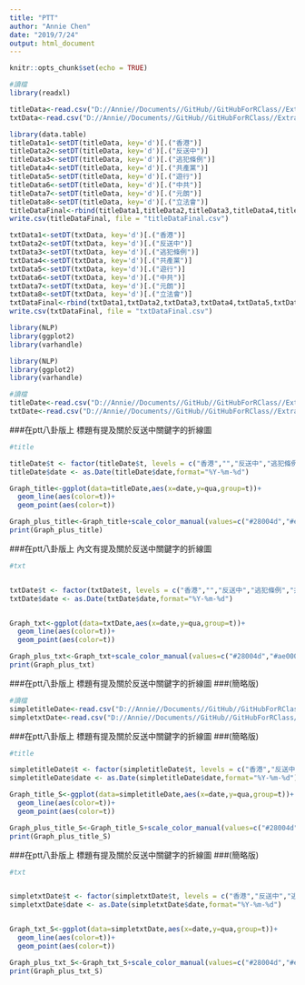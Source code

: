 ```yaml
---
title: "PTT"
author: "Annie Chen"
date: "2019/7/24"
output: html_document
---
```


```r
knitr::opts_chunk$set(echo = TRUE)
```

```r
#讀檔
library(readxl)

titleData<-read.csv("D://Annie//Documents//GitHub//GitHubForRClass//Extradition-Bill//PttData//output//TDM_titles.csv")
txtData<-read.csv("D://Annie//Documents//GitHub//GitHubForRClass//Extradition-Bill//PttData//output//TDM_texts.csv")

library(data.table)
titleData1<-setDT(titleData, key='d')[.("香港")]
titleData2<-setDT(titleData, key='d')[.("反送中")]
titleData3<-setDT(titleData, key='d')[.("逃犯條例")]
titleData4<-setDT(titleData, key='d')[.("共產黨")]
titleData5<-setDT(titleData, key='d')[.("遊行")]
titleData6<-setDT(titleData, key='d')[.("中共")]
titleData7<-setDT(titleData, key='d')[.("元朗")]
titleData8<-setDT(titleData, key='d')[.("立法會")]
titleDataFinal<-rbind(titleData1,titleData2,titleData3,titleData4,titleData5,titleData6,titleData7,titleData8)
write.csv(titleDataFinal, file = "titleDataFinal.csv")

txtData1<-setDT(txtData, key='d')[.("香港")]
txtData2<-setDT(txtData, key='d')[.("反送中")]
txtData3<-setDT(txtData, key='d')[.("逃犯條例")]
txtData4<-setDT(txtData, key='d')[.("共產黨")]
txtData5<-setDT(txtData, key='d')[.("遊行")]
txtData6<-setDT(txtData, key='d')[.("中共")]
txtData7<-setDT(txtData, key='d')[.("元朗")]
txtData8<-setDT(txtData, key='d')[.("立法會")]
txtDataFinal<-rbind(txtData1,txtData2,txtData3,txtData4,txtData5,txtData6,txtData7,txtData8)
write.csv(txtDataFinal, file = "txtDataFinal.csv")
```

```r
library(NLP)
library(ggplot2)
library(varhandle)

library(NLP)
library(ggplot2)
library(varhandle)

#讀檔
titleDate<-read.csv("D://Annie//Documents//GitHub//GitHubForRClass//Extradition-Bill//PttData//output//titleDate.csv",sep = ",", as.is = TRUE)
txtDate<-read.csv("D://Annie//Documents//GitHub//GitHubForRClass//Extradition-Bill//PttData//output//txtDate.csv",sep = ",", as.is = TRUE)
```

###在ptt八卦版上 標題有提及關於反送中關鍵字的折線圖

```r
#title 

titleDate$t <- factor(titleDate$t, levels = c("香港","","反送中","逃犯條例","共產黨","遊行","中共","元朗","立法會"), ordered = TRUE )
titleDate$date <- as.Date(titleDate$date,format="%Y-%m-%d")

Graph_title<-ggplot(data=titleDate,aes(x=date,y=qua,group=t))+
  geom_line(aes(color=t))+
  geom_point(aes(color=t))

Graph_plus_title<-Graph_title+scale_color_manual(values=c("#28004d","#ea0000", "#00db00","#ff8000","#613030","#ffa042","#5b5b5b","#eac100"))+ scale_x_date(date_minor_breaks = "3 day")+scale_y_continuous(trans = 'sqrt') 
print(Graph_plus_title)
```

###在ptt八卦版上 內文有提及關於反送中關鍵字的折線圖

```r
#txt


txtDate$t <- factor(txtDate$t, levels = c("香港","","反送中","逃犯條例","共產黨","遊行","中共","元朗","立法會"), ordered = TRUE )
txtDate$date <- as.Date(txtDate$date,format="%Y-%m-%d")


Graph_txt<-ggplot(data=txtDate,aes(x=date,y=qua,group=t))+
  geom_line(aes(color=t))+
  geom_point(aes(color=t))

Graph_plus_txt<-Graph_txt+scale_color_manual(values=c("#28004d","#ae0000", "#006030","#9f5000","#613030","#ffa042","#5b5b5b","#eac100"))+ scale_x_date(date_minor_breaks="3 day ")+scale_y_continuous(trans = 'sqrt') 
print(Graph_plus_txt)

```

###在ptt八卦版上 標題有提及關於反送中關鍵字的折線圖
###(簡略版)

```r
#讀檔
simpletitleDate<-read.csv("D://Annie//Documents//GitHub//GitHubForRClass//Extradition-Bill//PttData//output//titleDateSimple.csv",sep = ",", as.is = TRUE)
simpletxtDate<-read.csv("D://Annie//Documents//GitHub//GitHubForRClass//Extradition-Bill//PttData//output//txtDateSimple.csv",sep = ",", as.is = TRUE)
```

###在ptt八卦版上 標題有提及關於反送中關鍵字的折線圖
###(簡略版)

```r
#title 

simpletitleDate$t <- factor(simpletitleDate$t, levels = c("香港","反送中","逃犯條例","共產黨","元朗"), ordered = TRUE )
simpletitleDate$date <- as.Date(simpletitleDate$date,format="%Y-%m-%d")

Graph_title_S<-ggplot(data=simpletitleDate,aes(x=date,y=qua,group=t))+
  geom_line(aes(color=t))+
  geom_point(aes(color=t))

Graph_plus_title_S<-Graph_title_S+scale_color_manual(values=c("#28004d","#ea0000", "#00db00","#ff8000","#613030"))+ scale_x_date(date_minor_breaks = "3 day")+scale_y_continuous(trans = 'sqrt') 
print(Graph_plus_title_S)
```

###在ptt八卦版上 標題有提及關於反送中關鍵字的折線圖
###(簡略版)

```r
#txt


simpletxtDate$t <- factor(simpletxtDate$t, levels = c("香港","反送中","逃犯條例","共產黨","元朗"), ordered = TRUE )
simpletxtDate$date <- as.Date(simpletxtDate$date,format="%Y-%m-%d")


Graph_txt_S<-ggplot(data=simpletxtDate,aes(x=date,y=qua,group=t))+
  geom_line(aes(color=t))+
  geom_point(aes(color=t))

Graph_plus_txt_S<-Graph_txt_S+scale_color_manual(values=c("#28004d","#ea0000", "#00db00","#ff8000","#613030"))+ scale_x_date(date_minor_breaks="3 day ")+scale_y_continuous(trans = 'sqrt') 
print(Graph_plus_txt_S)
```